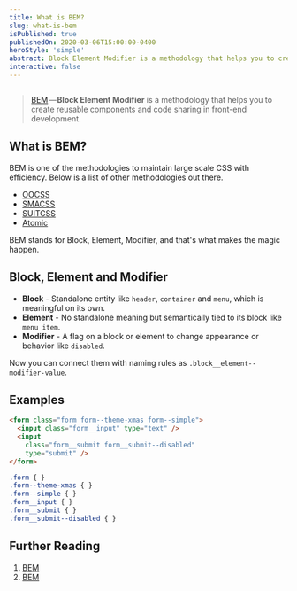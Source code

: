 ```yaml
---
title: What is BEM?
slug: what-is-bem
isPublished: true
publishedOn: 2020-03-06T15:00:00-0400
heroStyle: 'simple'
abstract: Block Element Modifier is a methodology that helps you to create reusable components and code sharing in front-end development.
interactive: false
---
```

```toc
```

> [BEM](http://getbem.com/) — **Block Element Modifier** is a methodology that helps you to create reusable components and code sharing in front-end development.

## What is BEM?

BEM is one of the methodologies to maintain large scale CSS with efficiency. Below is a list of other methodologies out there.

+ [OOCSS](http://oocss.org/)
+ [SMACSS](http://smacss.com/)
+ [SUITCSS](http://suitcss.github.io/)
+ [Atomic](http://github.com/nemophrost/atomic-css)

BEM stands for <span class="hl-1">Block</span>, <span class="hl-2">Element</span>, <span class="hl-3">Modifier</span>, and that's what makes the magic happen.

## Block, Element and Modifier

+ **Block** - Standalone entity like `header`, `container` and `menu`, which is meaningful on its own.
+ **Element** - No standalone meaning but semantically tied to its block like `menu item`.
+ **Modifier** - A flag on a block or element to change appearance or behavior like `disabled`.

Now you can connect them with naming rules as `.block__element--modifier-value`.

## Examples

```html
<form class="form form--theme-xmas form--simple">
  <input class="form__input" type="text" />
  <input
    class="form__submit form__submit--disabled"
    type="submit" />
</form>
```

```css
.form { }
.form--theme-xmas { }
.form--simple { }
.form__input { }
.form__submit { }
.form__submit--disabled { }
```


## Further Reading

1. [BEM](http://getbem.com/)
2. [BEM](https://en.bem.info/)